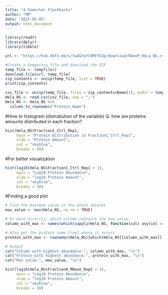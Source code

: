 ---
title: "4 Semester Flashbacks"
author: "MP"
date: "2025-05-05"
output: html_document
---


```{r}
library(readr)
library(dplyr)
library(tibble)
```


```{r}
url <- "https://hub.dkfz.de/s/tw4GYqYC9MFfG3p/download/RDeeP_HeLa_NS.csv.zip"

#Create a temporary file and download the ZIP
temp_file <- tempfile()
download.file(url, temp_file)
zip_contents <- unzip(temp_file, list = TRUE)
print(zip_contents)

csv_file <- unzip(temp_file, files = zip_contents$Name[1], exdir = tempdir())
Hela_NS <- read.csv(csv_file, sep = ";")
Hela_NS <- Hela_NS %>%
  column_to_rownames("Protein_Name")
```

#How to histogram (distrubution of the variable)
Q: how are proteins amounts distributed in each fraction?
```{r}
hist(Hela_NS$Fraction1_Ctrl_Rep1, 
     main = "Protein Distribution in Fraction1_Ctrl_Rep1", 
     xlab = "Protein Amount", 
     col = "skyblue", 
     breaks = 30)
```
#For better visualization
```{r}
hist(log10(Hela_NS$Fraction1_Ctrl_Rep1 + 1),
     main = "Log10 Protein Abundance",
     xlab = "log10 Protein Amount",
     col = "skyblue",
     breaks = 30)
```
#Finding a good plot
```{r}
# Find the maximum value in the whole dataset
max_value <- max(Hela_NS, na.rm = TRUE)

# Or more directly: which column contains the max value
column_with_max <- names(which(sapply(Hela_NS, function(col) any(col == max_value, na.rm = TRUE))))

# Also get the protein name (row) where it occurs
protein_with_max <- rownames(Hela_NS)[which(Hela_NS[[column_with_max]] == max_value)]

# Output
cat("Column with highest abundance:", column_with_max, "\n")
cat("Protein with highest abundance:", protein_with_max, "\n")
cat("Max value:", max_value, "\n")

```

```{r}
hist(log10(Hela_NS$Fraction8_RNase_Rep2 + 1),
     main = "Log10 Protein Abundance",
     xlab = "log10 Protein Amount",
     col = "skyblue",
     breaks = 30)
```


